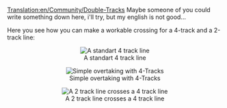 [[Translation:en/Community/Double-Tracks]]
Maybe someone of you could write something down here, i'll try, but my english is not good...

Here you see how you can make a workable crossing for a 4-track and a 2-track line:

<center>[[File:en/Community/Normal 4 track.png|center|frame|A standart 4 track line]]</center>
<center>[[File:en/Community/Simple overtaking.png|center|frame|Simple overtaking with 4-Tracks]]</center>
<center>[[File:en/Community/2 track - 4 track.png|center|frame|A 2 track line crosses a 4 track line]]</center>